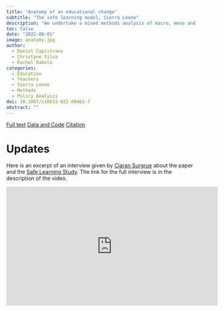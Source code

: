 ```yaml
---
title: "Anatomy of an educational change"
subtitle: "The safe learning model, Sierra Leone"
description: "We undertake a mixed methods analysis of macro, meso and micro level policy documents, interrogating through the prism of various change paradigms the level of influence of each level on local action"
toc: false
date: "2022-08-01"
image: anatomy.jpg
author: 
  - Daniel Capistrano
  - Christyne Silva
  - Rachel Rabelo
categories:
  - Education
  - Teachers
  - Sierra Leone
  - Methods
  - Policy Analysis
doi: 10.1007/s10833-022-09461-7
abstract: ""
---
```


[Full text](https://doi.org/10.1007/s12134-022-00977-8){.btn .btn-lg .btn-primary}  [Data and Code](){.btn .btn-lg .btn-success} [Citation](./anatomy.bib){.btn .btn-lg .btn-info}


# Updates

Here is an excerpt of an interview given by [Ciaran Surgrue](https://people.ucd.ie/ciaran.sugrue) about the paper and the [Safe Learning Study](https://safelearning.ie). The link for the full interview is in the description of the video. 

<iframe width="560" height="315" src="https://www.youtube.com/embed/-RqDKFwrImM?si=O7H4-Z3N2INb0q1Q" title="YouTube video player" frameborder="0" allow="accelerometer; autoplay; clipboard-write; encrypted-media; gyroscope; picture-in-picture; web-share" allowfullscreen></iframe>
